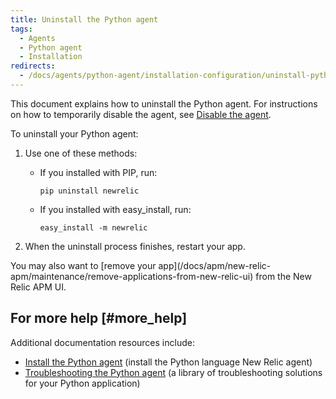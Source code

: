 ```yaml
---
title: Uninstall the Python agent
tags:
  - Agents
  - Python agent
  - Installation
redirects:
  - /docs/agents/python-agent/installation-configuration/uninstall-python-agent
---
```


This document explains how to uninstall the Python agent. For instructions on how to temporarily disable the agent, see [Disable the agent](/docs/agents/manage-apm-agents/installation/disable-apm-agent#python).

To uninstall your Python agent:

1. Use one of these methods:

   * If you installed with PIP, run:

     ```
     pip uninstall newrelic
     ```
   * If you installed with easy_install, run:

     ```
     easy_install -m newrelic
     ```
2. When the uninstall process finishes, restart your app.

<Callout variant="tip">
  You may also want to [remove your app](/docs/apm/new-relic-apm/maintenance/remove-applications-from-new-relic-ui) from the New Relic APM UI.
</Callout>

## For more help [#more_help]

Additional documentation resources include:

* [Install the Python agent](/docs/agents/python-agent/installation-configuration/python-agent-installation) (install the Python language New Relic agent)
* [Troubleshooting the Python agent](/docs/agents/python-agent/troubleshooting) (a library of troubleshooting solutions for your Python application)
